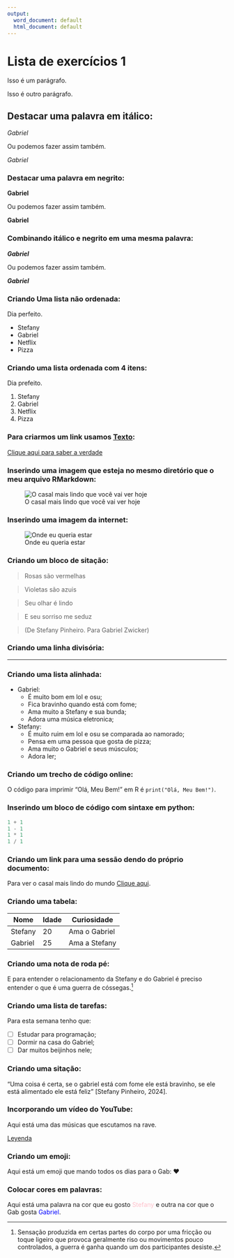 ---
output:
  word_document: default
  html_document: default
---
# Lista de exercícios 1

Isso é um parágrafo.

Isso é outro parágrafo.

## Destacar uma palavra em itálico:

*Gabriel*

Ou podemos fazer assim também.

*Gabriel*

### Destacar uma palavra em negrito:

**Gabriel**

Ou podemos fazer assim também.

**Gabriel**

### Combinando itálico e negrito em uma mesma palavra:

***Gabriel***

Ou podemos fazer assim também.

***Gabriel***

### Criando Uma lista não ordenada:

Dia perfeito.

-   Stefany
-   Gabriel
-   Netflix
-   Pizza

### Criando uma lista ordenada com 4 itens:

Dia prefeito.

1.  Stefany
2.  Gabriel
3.  Netflix
4.  Pizza

### Para criarmos um link usamos [Texto](URL):

[Clique aqui para saber a verdade](https://www.google.com/search?q=significado+de+te+amo&sca_esv=2cd27abecf9b105c&sxsrf=ADLYWIJ0TUmdfZNVQ96U3awn_SotrwEF_A%3A1730760054695&ei=dk0pZ8aWKq_A5OUP_833mA0&ved=0ahUKEwjGqYHS38OJAxUvILkGHf_mHdMQ4dUDCA8&uact=5&oq=significado+de+te+amo&gs_lp=Egxnd3Mtd2l6LXNlcnAiFXNpZ25pZmljYWRvIGRlIHRlIGFtbzIKEAAYgAQYRhj_ATIFEAAYgAQyBRAAGIAEMgUQABiABDIFEAAYgAQyBRAAGIAEMgUQABiABDIFEAAYgAQyBRAAGIAEMgUQABiABDIWEAAYgAQYRhj_ARiXBRiMBRjdBNgBAUjEElDUAliBDnABeAGQAQCYAYEBoAH8AqoBAzAuM7gBA8gBAPgBAZgCBKACjgPCAgoQABiwAxjWBBhHwgINEAAYgAQYsAMYQxiKBcICChAAGIAEGEMYigXCAgYQABgHGB7CAgwQABiABBgNGEYY_wHCAgcQABiABBgNwgIYEAAYgAQYDRhGGP8BGJcFGIwFGN0E2AEBmAMAiAYBkAYKugYGCAEQARgTkgcDMS4zoAeSGQ&sclient=gws-wiz-serp)

### Inserindo uma imagem que esteja no mesmo diretório que o meu arquivo RMarkdown: {#Aqui}

![O casal mais lindo que você vai ver hoje](WhatsApp%20Image%202024-11-04%20at%2019.53.55.jpeg)

### Inserindo uma imagem da internet:

![Onde eu queria estar](https://i.ytimg.com/vi/N9gF_QQE2E0/hqdefault.jpg)

### Criando um bloco de sitação:

> Rosas são vermelhas

> Violetas são azuis

> Seu olhar é lindo

> E seu sorriso me seduz

> (De Stefany Pinheiro. Para Gabriel Zwicker)

### Criando uma linha divisória:

------------------------------------------------------------------------

### Criando uma lista alinhada:

-   Gabriel:
    -   É muito bom em lol e osu;
    -   Fica bravinho quando está com fome;
    -   Ama muito a Stefany e sua bunda;
    -   Adora uma música eletronica;
-   Stefany:
    -   É muito ruim em lol e osu se comparada ao namorado;
    -   Pensa em uma pessoa que gosta de pizza;
    -   Ama muito o Gabriel e seus músculos;
    -   Adora ler;

### Criando um trecho de código online:

O código para imprimir "Olá, Meu Bem!" em R é `print("Olá, Meu Bem!")`.

### Inserindo um bloco de código com sintaxe em python:

```{python}
1 + 1
1 - 1
1 * 1
1 / 1
```

### Criando um link para uma sessão dendo do próprio documento:

Para ver o casal mais lindo do mundo [Clique aqui](#Aqui).

### Criando uma tabela:

| Nome    | Idade | Curiosidade   |
|---------|-------|---------------|
| Stefany | 20    | Ama o Gabriel |
| Gabriel | 25    | Ama a Stefany |

### Criando uma nota de roda pé:

E para entender o relacionamento da Stefany e do Gabriel é preciso entender o que é uma guerra de cóssegas.[^1]

[^1]: Sensação produzida em certas partes do corpo por uma fricção ou toque ligeiro que provoca geralmente riso ou movimentos pouco controlados, a guerra é ganha quando um dos participantes desiste.

### Criando uma lista de tarefas:

Para esta semana tenho que:

-   [ ] Estudar para programação;
-   [ ] Dormir na casa do Gabriel;
-   [ ] Dar muitos beijinhos nele;

### Criando uma sitação:

"Uma coisa é certa, se o gabriel está com fome ele está bravinho, se ele está alimentado ele está feliz" [Stefany Pinheiro, 2024].

### Incorporando um vídeo do YouTube:

Aqui está uma das músicas que escutamos na rave.

[Leyenda](https://youtu.be/uOzVn-HexoM?si=6BX6g_I7nfES3lBQ)

### Criando um emoji:

Aqui está um emoji que mando todos os dias para o Gab: ❤️

### ![]()Colocar cores em palavras:

Aqui está uma palavra na cor que eu gosto [Stefany]{style="color: pink;"} e outra na cor que o Gab gosta [Gabriel]{style="color: blue;"}.

